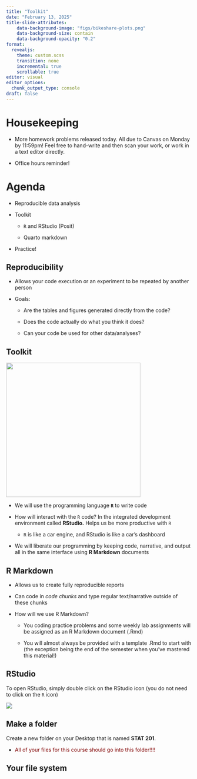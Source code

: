 ```yaml
---
title: "Toolkit"
date: "February 13, 2025"
title-slide-attributes:
    data-background-image: "figs/bikeshare-plots.png"
    data-background-size: contain
    data-background-opacity: "0.2"
format: 
  revealjs:
    theme: custom.scss
    transition: none
    incremental: true
    scrollable: true
editor: visual
editor_options: 
  chunk_output_type: console
draft: false
---
```


# Housekeeping

-   More homework problems released today. All due to Canvas on Monday by 11:59pm! Feel free to hand-write and then scan your work, or work in a text editor directly.

-   Office hours reminder!

# Agenda

-   Reproducible data analysis

-   Toolkit

    -   `R` and RStudio (Posit)

    -   Quarto markdown

-   Practice!

## Reproducibility

-   Allows your code execution or an experiment to be repeated by another person

-   Goals:

    -   Are the tables and figures generated directly from the code?

    -   Does the code actually do what you think it does?

    -   Can your code be used for other data/analyses?

## Toolkit

![](figs/02-toolkit.png){width="365"}

-   We will use the programming language **`R`** to write code

-   How will interact with the `R` code? In the integrated development environment called **RStudio.** Helps us be more productive with `R`

    -   `R` is like a car engine, and RStudio is like a car's dashboard

-   We will liberate our programming by keeping code, narrative, and output all in the same interface using **R Markdown** documents

## R Markdown

-   Allows us to create fully reproducible reports

-   Can code in *code chunks* and type regular text/narrative outside of these chunks

-   How will we use R Markdown?

    -   You coding practice problems and some weekly lab assignments will be assigned as an R Markdown document (.Rmd)

    -   You will almost always be provided with a template .Rmd to start with (the exception being the end of the semester when you've mastered this material!)

```{=html}
<!--
# Installation

## Installing `R`

Please be patient! This process may be time-consuming and stressful, but it is necessary for the rest of the course!

1.  **WINDOWS/MAC**: Go to the [CRAN website](https://lib.stat.cmu.edu/R/CRAN/) and click on the appropriate link under "Download and Install R". Then:
    i.  If you are **Windows**: click on the blue text that says "install R for the first time".
    ii. If you are **macOS**: check your Mac OS system and if you have a chip (Apple icon -\> About this Mac -\> Overview)
        i.  Then on the website, click the newest release that supports your current OS version. This will most likely be R-4.4.1-arm64.pkg or R-4.4.1-x86_64.pkg.

            ![](figs/02-macOS-R.png){width="267"}
2.  **LINUX**: follow the instructions on for Steps 1 and 2 on [this website](https://posit.co/download/rstudio-server/).

## Install R (cont.)

2.  A file will download, most likely to your *Downloads* folder. Run the file by clicking on it. Allow the app to make changes to your device if prompted.

    ![](figs/02-R_wizard.png){width="347"}

3.  Follow the installation instructions, until you click on "Finish" to exit the installation setup. At this point, `R` should be successfully installed!

## Installing RStudio

1.  **LINUX**: go to step 3 of the same website

2.  **WINDOWS/MACS**: Go to the [Posit website](https://posit.co/download/rstudio-desktop/) and scroll down a little until you see two steps. We already did Step 1!

    i.  Under Step 2, click the blue Download RStudio Desktop button recommended for your computer

        a.  macOS users: double check you have an OS that is recent enough! Otherwise, raise your hand!

    ii. Run the downloaded RStudio Executable file until you hit the "Finish" button. It may be the case that you don't have to click anything at all.

    iii. After RStudio finishes downloading, a window like this might pop up. If so, go ahead and drag the RStudio icon into the Applications folder.

    ::: fragment
    ![](figs/02-RStudio_download.png){width="273"}
    :::
    
-->
```

## RStudio

To open RStudio, simply double click on the RStudio icon (you do not need to click on the `R` icon)

::: fragment
![](figs/02-rstudio_interface.png)
:::

## Make a folder

Create a new folder on your Desktop that is named **STAT 201**.

-   ::: {style="color: maroon"}
    All of your files for this course should go into this folder!!!!
    :::

## Your file system
